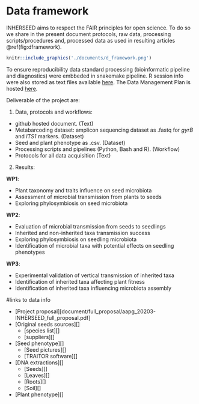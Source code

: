 # Data framework

INHERSEED aims to respect the FAIR principles for open science. 
To do so we share in the present document protocols, raw data, processing scripts/procedures and, processed data as used in resulting articles \@ref(fig:dframework).

```r
knitr::include_graphics('./documents/d_framework.png')
```

To ensure reproducibility data standard processing (bioinformatic pipeline and diagnostics) were embbeded in snakemake pipeline.
R session info were also stored as text files available [here](). 
The Data Management Plan is hosted [here]().

Deliverable of the project are:

1. Data, protocols and workflows:

  + github hosted document. (Text)
  + Metabarcoding dataset: amplicon sequencing dataset as .fastq for *gyrB* and *ITS1* markers. (Dataset)
  + Seed and plant phenotype as .csv. (Dataset)
  + Processing scripts and pipelines (Python, Bash and R). (Workflow)
  + Protocols for all data acquisition (Text)

2. Results:

**WP1**:

  + Plant taxonomy and traits influence on seed microbiota
  + Assessment of microbial transmission from plants to seeds
  + Exploring phylosymbiosis on seed microbiota
  
**WP2**:

  + Evaluation of microbial transmission from seeds to seedlings
  + Inherited and non-inherited taxa transmission success
  + Exploring phylosymbiosis on seedling microbiota
  + Identification of microbial taxa with potential effects on seedling phenotypes

**WP3**:

  + Experimental validation of vertical transmission of inherited taxa
  + Identification of inherited taxa affecting plant fitness
  + Identification of inherited taxa influencing microbiota assembly
  
  
#links to data info

* [Project proposal][document/full_proposal/aapg_20203-INHERSEED_full_proposal.pdf]
* [Original seeds sources][]
  + [species list][]
  + [suppliers][]
* [Seed phenotype][]
  + [Seed pictures][]
  + [TRAITOR software][]
* [DNA extractions][]
  + [Seeds][]
  + [Leaves][]
  + [Roots][]
  + [Soil][]
* [Plant phenotype][]
